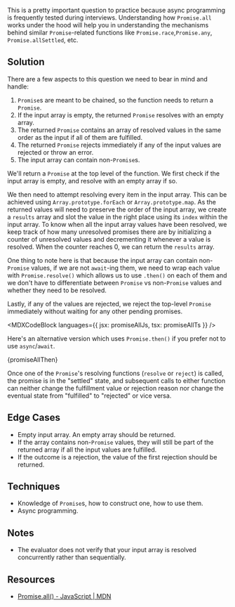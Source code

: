 

This is a pretty important question to practice because async programming is frequently tested during interviews. Understanding how `Promise.all` works under the hood will help you in understanding the mechanisms behind similar `Promise`-related functions like `Promise.race`,`Promise.any`, `Promise.allSettled`, etc.

## Solution

There are a few aspects to this question we need to bear in mind and handle:

1. `Promise`s are meant to be chained, so the function needs to return a `Promise`.
1. If the input array is empty, the returned `Promise` resolves with an empty array.
1. The returned `Promise` contains an array of resolved values in the same order as the input if all of them are fulfilled.
1. The returned `Promise` rejects immediately if any of the input values are rejected or throw an error.
1. The input array can contain non-`Promise`s.

We'll return a `Promise` at the top level of the function. We first check if the input array is empty, and resolve with an empty array if so.

We then need to attempt resolving every item in the input array. This can be achieved using `Array.prototype.forEach` or `Array.prototype.map`. As the returned values will need to preserve the order of the input array, we create a `results` array and slot the value in the right place using its `index` within the input array. To know when all the input array values have been resolved, we keep track of how many unresolved promises there are by initializing a counter of unresolved values and decrementing it whenever a value is resolved. When the counter reaches 0, we can return the `results` array.

One thing to note here is that because the input array can contain non-`Promise` values, if we are not `await`-ing them, we need to wrap each value with `Promise.resolve()` which allows us to use `.then()` on each of them and we don't have to differentiate between `Promise` vs non-`Promise` values and whether they need to be resolved.

Lastly, if any of the values are rejected, we reject the top-level `Promise` immediately without waiting for any other pending promises.

<MDXCodeBlock languages={{ jsx: promiseAllJs, tsx: promiseAllTs }} />

Here's an alternative version which uses `Promise.then()` if you prefer not to use `async`/`await`.

<MDXCodeBlock>{promiseAllThen}</MDXCodeBlock>

Once one of the `Promise`'s resolving functions (`resolve` or `reject`) is called, the promise is in the "settled" state, and subsequent calls to either function can neither change the fulfillment value or rejection reason nor change the eventual state from "fulfilled" to "rejected" or vice versa.

## Edge Cases

- Empty input array. An empty array should be returned.
- If the array contains non-`Promise` values, they will still be part of the returned array if all the input values are fulfilled.
- If the outcome is a rejection, the value of the first rejection should be returned.

## Techniques

- Knowledge of `Promise`s, how to construct one, how to use them.
- Async programming.

## Notes

- The evaluator does not verify that your input array is resolved concurrently rather than sequentially.

## Resources

- [Promise.all() - JavaScript | MDN](https://developer.mozilla.org/en-US/docs/Web/JavaScript/Reference/Global_Objects/Promise/all)
